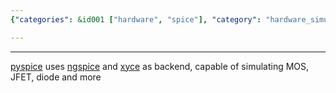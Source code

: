 ```yaml
---
{"categories": &id001 ["hardware", "spice"], "category": "hardware_simulator", "date": "2022-08-22 16:12:00", "description": "PySpice is a hardware simulator that leverages ngspice and xyce as backend tools, allowing users to simulate various electronic components such as MOS, JFET, diodes, and more.", "tags": *id001, "title": "Hardware Simulator"}

---
```


------

[pyspice](https://pypi.org/project/PySpice/) uses [ngspice](https://ngspice.sourceforge.io/extras.html) and [xyce](https://xyce.sandia.gov/) as backend, capable of simulating MOS, JFET, diode and more

